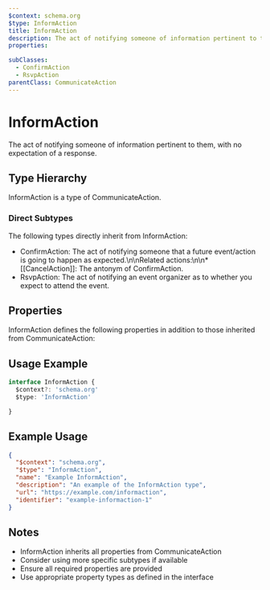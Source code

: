 ```yaml
---
$context: schema.org
$type: InformAction
title: InformAction
description: The act of notifying someone of information pertinent to them, with no expectation of a response.
properties:

subClasses:
  - ConfirmAction
  - RsvpAction
parentClass: CommunicateAction
---
```


# InformAction

The act of notifying someone of information pertinent to them, with no expectation of a response.

## Type Hierarchy

InformAction is a type of CommunicateAction.

### Direct Subtypes

The following types directly inherit from InformAction:

- ConfirmAction: The act of notifying someone that a future event/action is going to happen as expected.\n\nRelated actions:\n\n* [[CancelAction]]: The antonym of ConfirmAction.
- RsvpAction: The act of notifying an event organizer as to whether you expect to attend the event.

## Properties

InformAction defines the following properties in addition to those inherited from CommunicateAction:



## Usage Example

```typescript
interface InformAction {
  $context?: 'schema.org'
  $type: 'InformAction'

}
```

## Example Usage

```json
{
  "$context": "schema.org",
  "$type": "InformAction",
  "name": "Example InformAction",
  "description": "An example of the InformAction type",
  "url": "https://example.com/informaction",
  "identifier": "example-informaction-1"
}
```

## Notes

- InformAction inherits all properties from CommunicateAction
- Consider using more specific subtypes if available
- Ensure all required properties are provided
- Use appropriate property types as defined in the interface
